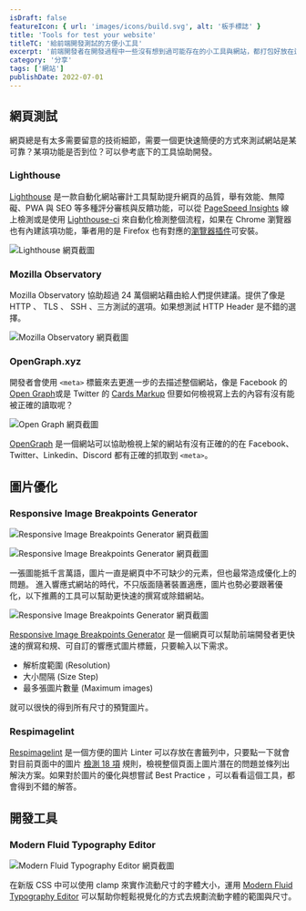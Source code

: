 ```yaml
---
isDraft: false
featureIcon: { url: 'images/icons/build.svg', alt: '板手標誌' }
title: 'Tools for test your website'
titleTC: '給前端開發測試的方便小工具'
excerpt: '前端開發者在開發過程中一些沒有想到過可能存在的小工具與網站，都打包好放在這裡，優化你的網站開發體驗！'
category: '分享'
tags: ['網站']
publishDate: 2022-07-01
---
```


## 網頁測試

網頁總是有太多需要留意的技術細節，需要一個更快速簡便的方式來測試網站是某可靠？某項功能是否到位？可以參考底下的工具協助開發。

### Lighthouse

[Lighthouse](https://developer.chrome.com/docs/lighthouse/overview/) 是一款自動化網站審計工具幫助提升網頁的品質，舉有效能、無障礙、PWA 與 SEO 等多種評分審核與反饋功能，可以從 [PageSpeed Insights](https://pagespeed.web.dev/) 線上檢測或是使用 [Lighthouse-ci](https://github.com/apps/lighthouse-ci) 來自動化檢測整個流程，如果在 Chrome 瀏覽器也有內建該項功能，筆者用的是 Firefox 也有對應的[瀏覽器插件](https://addons.mozilla.org/en-US/firefox/addon/google-lighthouse/)可安裝。

![Lighthouse 網頁截圖](./pagespeed-Insights.webp)

### Mozilla Observatory

Mozilla Observatory 協助超過 24 萬個網站藉由給人們提供建議。提供了像是 HTTP 、 TLS 、 SSH 、三方測試的選項。如果想測試 HTTP Header 是不錯的選擇。

![Mozilla Observatory 網頁截圖](./observatory.webp)

### OpenGraph.xyz

開發者會使用 `<meta>` 標籤來去更進一步的去描述整個網站，像是 Facebook 的 [Open Graph](https://ogp.me/)或是 Twitter 的 [Cards Markup](https://developer.twitter.com/en/docs/twitter-for-websites/cards/guides/getting-started) 但要如何檢視寫上去的內容有沒有能被正確的讀取呢？

![Open Graph 網頁截圖](./opengraph.webp)

[OpenGraph](https://www.opengraph.xyz/) 是一個網站可以協助檢視上架的網站有沒有正確的的在 Facebook、Twitter、Linkedin、Discord 都有正確的抓取到 `<meta>`。

## 圖片優化

### Responsive Image Breakpoints Generator

![Responsive Image Breakpoints Generator 網頁截圖](./responsive-image-breakpoints-generator.webp)

![Responsive Image Breakpoints Generator 網頁截圖](./responsive-image-breakpoints-generator-imagesize.webp)

一張圖能抵千言萬語，圖片一直是網頁中不可缺少的元素，但也最常造成優化上的問題。 進入響應式網站的時代，不只版面隨著裝置適應，圖片也勢必要跟著優化，以下推薦的工具可以幫助更快速的撰寫或除錯網站。

![Responsive Image Breakpoints Generator 網頁截圖](./respimagelint.webp)

[Responsive Image Breakpoints Generator](https://www.responsivebreakpoints.com) 是一個網頁可以幫助前端開發者更快速的撰寫和規、可自訂的響應式圖片標籤，只要輸入以下需求。

- 解析度範圍 (Resolution)
- 大小間隔 (Size Step)
- 最多張圖片數量 (Maximum images)

就可以很快的得到所有尺寸的預覽圖片。

### Respimagelint

[Respimagelint](https://ausi.github.io/respimagelint/) 是一個方便的圖片 Linter 可以存放在書籤列中，只要點一下就會對目前頁面中的圖片 [檢測 18 項](https://ausi.github.io/respimagelint/docs.html) 規則，檢視整個頁面上圖片潛在的問題並條列出解決方案。如果對於圖片的優化與想嘗試 Best Practice ，可以看看這個工具，都會得到不錯的解答。

## 開發工具

### Modern Fluid Typography Editor

![Modern Fluid Typography Editor 網頁截圖](./modern-fluid-typography-editor.webp)

在新版 CSS 中可以使用 clamp 來實作流動尺寸的字體大小，運用 [Modern Fluid Typography Editor](https://modern-fluid-typography.vercel.app/) 可以幫助你輕鬆視覺化的方式去規劃流動字體的範圍與尺寸。
